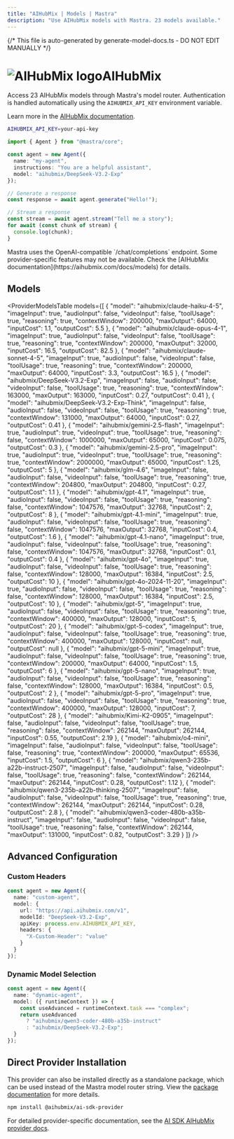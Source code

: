 ```yaml
---
title: "AIHubMix | Models | Mastra"
description: "Use AIHubMix models with Mastra. 23 models available."
---
```


{/* This file is auto-generated by generate-model-docs.ts - DO NOT EDIT MANUALLY */}


# <img src="https://models.dev/logos/aihubmix.svg" alt="AIHubMix logo" className="inline w-8 h-8 mr-2 align-middle dark:invert dark:brightness-0 dark:contrast-200" />AIHubMix

Access 23 AIHubMix models through Mastra's model router. Authentication is handled automatically using the `AIHUBMIX_API_KEY` environment variable.

Learn more in the [AIHubMix documentation](https://aihubmix.com/docs/models).

```bash
AIHUBMIX_API_KEY=your-api-key
```

```typescript
import { Agent } from "@mastra/core";

const agent = new Agent({
  name: "my-agent",
  instructions: "You are a helpful assistant",
  model: "aihubmix/DeepSeek-V3.2-Exp"
});

// Generate a response
const response = await agent.generate("Hello!");

// Stream a response
const stream = await agent.stream("Tell me a story");
for await (const chunk of stream) {
  console.log(chunk);
}
```

<Callout type="info">
Mastra uses the OpenAI-compatible `/chat/completions` endpoint. Some provider-specific features may not be available. Check the [AIHubMix documentation](https://aihubmix.com/docs/models) for details.
</Callout>

## Models

<ProviderModelsTable 
  models={[
  {
    "model": "aihubmix/claude-haiku-4-5",
    "imageInput": true,
    "audioInput": false,
    "videoInput": false,
    "toolUsage": true,
    "reasoning": true,
    "contextWindow": 200000,
    "maxOutput": 64000,
    "inputCost": 1.1,
    "outputCost": 5.5
  },
  {
    "model": "aihubmix/claude-opus-4-1",
    "imageInput": true,
    "audioInput": false,
    "videoInput": false,
    "toolUsage": true,
    "reasoning": true,
    "contextWindow": 200000,
    "maxOutput": 32000,
    "inputCost": 16.5,
    "outputCost": 82.5
  },
  {
    "model": "aihubmix/claude-sonnet-4-5",
    "imageInput": true,
    "audioInput": false,
    "videoInput": false,
    "toolUsage": true,
    "reasoning": true,
    "contextWindow": 200000,
    "maxOutput": 64000,
    "inputCost": 3.3,
    "outputCost": 16.5
  },
  {
    "model": "aihubmix/DeepSeek-V3.2-Exp",
    "imageInput": false,
    "audioInput": false,
    "videoInput": false,
    "toolUsage": true,
    "reasoning": true,
    "contextWindow": 163000,
    "maxOutput": 163000,
    "inputCost": 0.27,
    "outputCost": 0.41
  },
  {
    "model": "aihubmix/DeepSeek-V3.2-Exp-Think",
    "imageInput": false,
    "audioInput": false,
    "videoInput": false,
    "toolUsage": true,
    "reasoning": true,
    "contextWindow": 131000,
    "maxOutput": 64000,
    "inputCost": 0.27,
    "outputCost": 0.41
  },
  {
    "model": "aihubmix/gemini-2.5-flash",
    "imageInput": true,
    "audioInput": true,
    "videoInput": true,
    "toolUsage": true,
    "reasoning": false,
    "contextWindow": 1000000,
    "maxOutput": 65000,
    "inputCost": 0.075,
    "outputCost": 0.3
  },
  {
    "model": "aihubmix/gemini-2.5-pro",
    "imageInput": true,
    "audioInput": true,
    "videoInput": true,
    "toolUsage": true,
    "reasoning": true,
    "contextWindow": 2000000,
    "maxOutput": 65000,
    "inputCost": 1.25,
    "outputCost": 5
  },
  {
    "model": "aihubmix/glm-4.6",
    "imageInput": false,
    "audioInput": false,
    "videoInput": false,
    "toolUsage": true,
    "reasoning": true,
    "contextWindow": 204800,
    "maxOutput": 204800,
    "inputCost": 0.27,
    "outputCost": 1.1
  },
  {
    "model": "aihubmix/gpt-4.1",
    "imageInput": true,
    "audioInput": false,
    "videoInput": false,
    "toolUsage": true,
    "reasoning": false,
    "contextWindow": 1047576,
    "maxOutput": 32768,
    "inputCost": 2,
    "outputCost": 8
  },
  {
    "model": "aihubmix/gpt-4.1-mini",
    "imageInput": true,
    "audioInput": false,
    "videoInput": false,
    "toolUsage": true,
    "reasoning": false,
    "contextWindow": 1047576,
    "maxOutput": 32768,
    "inputCost": 0.4,
    "outputCost": 1.6
  },
  {
    "model": "aihubmix/gpt-4.1-nano",
    "imageInput": true,
    "audioInput": false,
    "videoInput": false,
    "toolUsage": true,
    "reasoning": false,
    "contextWindow": 1047576,
    "maxOutput": 32768,
    "inputCost": 0.1,
    "outputCost": 0.4
  },
  {
    "model": "aihubmix/gpt-4o",
    "imageInput": true,
    "audioInput": false,
    "videoInput": false,
    "toolUsage": true,
    "reasoning": false,
    "contextWindow": 128000,
    "maxOutput": 16384,
    "inputCost": 2.5,
    "outputCost": 10
  },
  {
    "model": "aihubmix/gpt-4o-2024-11-20",
    "imageInput": true,
    "audioInput": false,
    "videoInput": false,
    "toolUsage": true,
    "reasoning": false,
    "contextWindow": 128000,
    "maxOutput": 16384,
    "inputCost": 2.5,
    "outputCost": 10
  },
  {
    "model": "aihubmix/gpt-5",
    "imageInput": true,
    "audioInput": false,
    "videoInput": false,
    "toolUsage": true,
    "reasoning": true,
    "contextWindow": 400000,
    "maxOutput": 128000,
    "inputCost": 5,
    "outputCost": 20
  },
  {
    "model": "aihubmix/gpt-5-codex",
    "imageInput": true,
    "audioInput": false,
    "videoInput": false,
    "toolUsage": true,
    "reasoning": true,
    "contextWindow": 400000,
    "maxOutput": 128000,
    "inputCost": null,
    "outputCost": null
  },
  {
    "model": "aihubmix/gpt-5-mini",
    "imageInput": true,
    "audioInput": false,
    "videoInput": false,
    "toolUsage": true,
    "reasoning": true,
    "contextWindow": 200000,
    "maxOutput": 64000,
    "inputCost": 1.5,
    "outputCost": 6
  },
  {
    "model": "aihubmix/gpt-5-nano",
    "imageInput": true,
    "audioInput": false,
    "videoInput": false,
    "toolUsage": true,
    "reasoning": false,
    "contextWindow": 128000,
    "maxOutput": 16384,
    "inputCost": 0.5,
    "outputCost": 2
  },
  {
    "model": "aihubmix/gpt-5-pro",
    "imageInput": true,
    "audioInput": false,
    "videoInput": false,
    "toolUsage": true,
    "reasoning": true,
    "contextWindow": 400000,
    "maxOutput": 128000,
    "inputCost": 7,
    "outputCost": 28
  },
  {
    "model": "aihubmix/Kimi-K2-0905",
    "imageInput": false,
    "audioInput": false,
    "videoInput": false,
    "toolUsage": true,
    "reasoning": false,
    "contextWindow": 262144,
    "maxOutput": 262144,
    "inputCost": 0.55,
    "outputCost": 2.19
  },
  {
    "model": "aihubmix/o4-mini",
    "imageInput": false,
    "audioInput": false,
    "videoInput": false,
    "toolUsage": false,
    "reasoning": true,
    "contextWindow": 200000,
    "maxOutput": 65536,
    "inputCost": 1.5,
    "outputCost": 6
  },
  {
    "model": "aihubmix/qwen3-235b-a22b-instruct-2507",
    "imageInput": false,
    "audioInput": false,
    "videoInput": false,
    "toolUsage": true,
    "reasoning": false,
    "contextWindow": 262144,
    "maxOutput": 262144,
    "inputCost": 0.28,
    "outputCost": 1.12
  },
  {
    "model": "aihubmix/qwen3-235b-a22b-thinking-2507",
    "imageInput": false,
    "audioInput": false,
    "videoInput": false,
    "toolUsage": true,
    "reasoning": true,
    "contextWindow": 262144,
    "maxOutput": 262144,
    "inputCost": 0.28,
    "outputCost": 2.8
  },
  {
    "model": "aihubmix/qwen3-coder-480b-a35b-instruct",
    "imageInput": false,
    "audioInput": false,
    "videoInput": false,
    "toolUsage": true,
    "reasoning": false,
    "contextWindow": 262144,
    "maxOutput": 131000,
    "inputCost": 0.82,
    "outputCost": 3.29
  }
]}
/>

## Advanced Configuration

### Custom Headers

```typescript
const agent = new Agent({
  name: "custom-agent",
  model: {
    url: "https://api.aihubmix.com/v1",
    modelId: "DeepSeek-V3.2-Exp",
    apiKey: process.env.AIHUBMIX_API_KEY,
    headers: {
      "X-Custom-Header": "value"
    }
  }
});
```

### Dynamic Model Selection

```typescript
const agent = new Agent({
  name: "dynamic-agent",
  model: ({ runtimeContext }) => {
    const useAdvanced = runtimeContext.task === "complex";
    return useAdvanced 
      ? "aihubmix/qwen3-coder-480b-a35b-instruct"
      : "aihubmix/DeepSeek-V3.2-Exp";
  }
});
```



## Direct Provider Installation

This provider can also be installed directly as a standalone package, which can be used instead of the Mastra model router string. View the [package documentation](https://www.npmjs.com/package/@aihubmix/ai-sdk-provider) for more details.

```bash npm2yarn copy
npm install @aihubmix/ai-sdk-provider
```

For detailed provider-specific documentation, see the [AI SDK AIHubMix provider docs](https://ai-sdk.dev/providers/community-providers/aihubmix).
